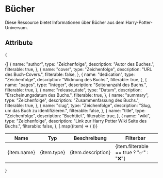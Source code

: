 # Bücher

Diese Ressource bietet Informationen über Bücher aus dem Harry-Potter-Universum.

## Attribute

{
<table>
  <thead>
    <tr>
      <th>Name</th>
      <th>Typ</th>
      <th>Beschreibung</th>
      <th>Filterbar</th>
    </tr>
  </thead>
  <tbody>
    {[
      {
        name: "author",
        type: "Zeichenfolge",
        description: "Autor des Buches.",
        filterable: true,
      },
      {
        name: "cover",
        type: "Zeichenfolge",
        description: "URL des Buch-Covers.",
        filterable: false,
      },
      {
        name: "dedication",
        type: "Zeichenfolge",
        description: "Widmung des Buchs.",
        filterable: true,
      },
      {
        name: "pages",
        type: "Integer",
        description: "Seitenanzahl des Buchs.",
        filterable: true,
      },
      {
        name: "release_date",
        type: "Datum",
        description: "Erscheinungsdatum des Buchs.",
        filterable: true,
      },
      {
        name: "summary",
        type: "Zeichenfolge",
        description: "Zusammenfassung des Buchs.",
        filterable: true,
      },
      {
        name: "slug",
        type: "Zeichenfolge",
        description: "Slug, um das Buch zu identifizieren.",
        filterable: false,
      },
      {
        name: "title",
        type: "Zeichenfolge",
        description: "Buchtitel.",
        filterable: true,
      },
      {
        name: "wiki",
        type: "Zeichenfolge",
        description: "Link zur Harry Potter Wiki Seite des Buchs.",
        filterable: false,
      },
    ].map((item) => (
      <tr key={item.name}>
        <td>{item.name}</td>
        <td>{item.type}</td>
        <td>{item.description}</td>
        <td>{item.filterable == true ? "✅" : "❌"}</td>
      </tr>
    ))}
  </tbody>
</table>
}
